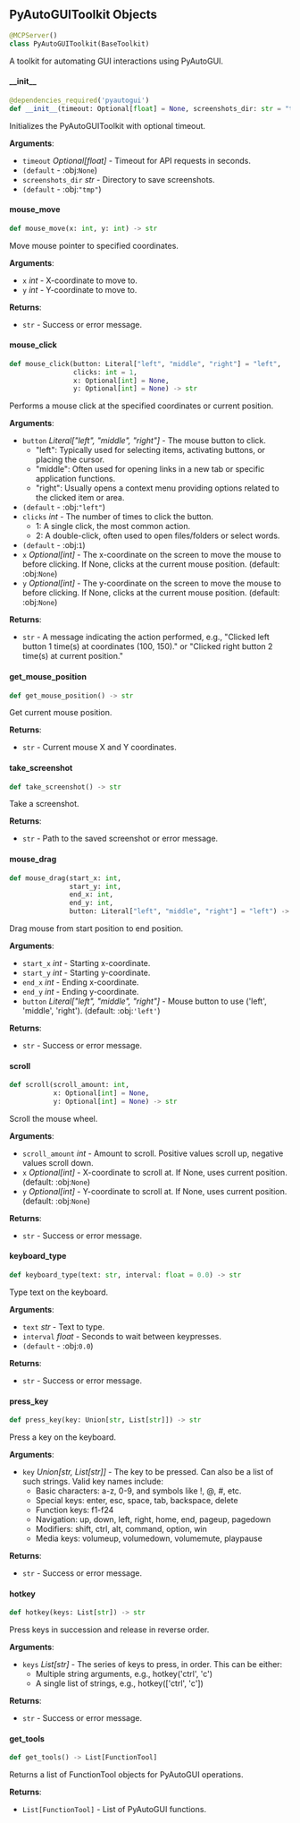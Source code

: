 <a id="camel.toolkits.pyautogui_toolkit"></a>

<a id="camel.toolkits.pyautogui_toolkit.PyAutoGUIToolkit"></a>

## PyAutoGUIToolkit Objects

```python
@MCPServer()
class PyAutoGUIToolkit(BaseToolkit)
```

A toolkit for automating GUI interactions using PyAutoGUI.

<a id="camel.toolkits.pyautogui_toolkit.PyAutoGUIToolkit.__init__"></a>

#### \_\_init\_\_

```python
@dependencies_required('pyautogui')
def __init__(timeout: Optional[float] = None, screenshots_dir: str = "tmp")
```

Initializes the PyAutoGUIToolkit with optional timeout.

**Arguments**:

- `timeout` _Optional[float]_ - Timeout for API requests in seconds.
- `(default` - :obj:`None`)
- `screenshots_dir` _str_ - Directory to save screenshots.
- `(default` - :obj:`"tmp"`)

<a id="camel.toolkits.pyautogui_toolkit.PyAutoGUIToolkit.mouse_move"></a>

#### mouse\_move

```python
def mouse_move(x: int, y: int) -> str
```

Move mouse pointer to specified coordinates.

**Arguments**:

- `x` _int_ - X-coordinate to move to.
- `y` _int_ - Y-coordinate to move to.
  

**Returns**:

- `str` - Success or error message.

<a id="camel.toolkits.pyautogui_toolkit.PyAutoGUIToolkit.mouse_click"></a>

#### mouse\_click

```python
def mouse_click(button: Literal["left", "middle", "right"] = "left",
                clicks: int = 1,
                x: Optional[int] = None,
                y: Optional[int] = None) -> str
```

Performs a mouse click at the specified coordinates or current
position.

**Arguments**:

- `button` _Literal["left", "middle", "right"]_ - The mouse button to
  click.
  - "left": Typically used for selecting items, activating
  buttons, or placing the cursor.
  - "middle": Often used for opening links in a new tab or
  specific application functions.
  - "right": Usually opens a context menu providing options
  related to the clicked item or area.
- `(default` - :obj:`"left"`)
- `clicks` _int_ - The number of times to click the button.
  - 1: A single click, the most common action.
  - 2: A double-click, often used to open files/folders or
  select words.
- `(default` - :obj:`1`)
- `x` _Optional[int]_ - The x-coordinate on the screen to move the mouse
  to before clicking. If None, clicks at the current mouse
  position. (default: :obj:`None`)
- `y` _Optional[int]_ - The y-coordinate on the screen to move the mouse
  to before clicking. If None, clicks at the current mouse
  position. (default: :obj:`None`)
  

**Returns**:

- `str` - A message indicating the action performed, e.g.,
  "Clicked left button 1 time(s) at coordinates (100, 150)."
  or "Clicked right button 2 time(s) at current position."

<a id="camel.toolkits.pyautogui_toolkit.PyAutoGUIToolkit.get_mouse_position"></a>

#### get\_mouse\_position

```python
def get_mouse_position() -> str
```

Get current mouse position.

**Returns**:

- `str` - Current mouse X and Y coordinates.

<a id="camel.toolkits.pyautogui_toolkit.PyAutoGUIToolkit.take_screenshot"></a>

#### take\_screenshot

```python
def take_screenshot() -> str
```

Take a screenshot.

**Returns**:

- `str` - Path to the saved screenshot or error message.

<a id="camel.toolkits.pyautogui_toolkit.PyAutoGUIToolkit.mouse_drag"></a>

#### mouse\_drag

```python
def mouse_drag(start_x: int,
               start_y: int,
               end_x: int,
               end_y: int,
               button: Literal["left", "middle", "right"] = "left") -> str
```

Drag mouse from start position to end position.

**Arguments**:

- `start_x` _int_ - Starting x-coordinate.
- `start_y` _int_ - Starting y-coordinate.
- `end_x` _int_ - Ending x-coordinate.
- `end_y` _int_ - Ending y-coordinate.
- `button` _Literal["left", "middle", "right"]_ - Mouse button to use
  ('left', 'middle', 'right'). (default: :obj:`'left'`)
  

**Returns**:

- `str` - Success or error message.

<a id="camel.toolkits.pyautogui_toolkit.PyAutoGUIToolkit.scroll"></a>

#### scroll

```python
def scroll(scroll_amount: int,
           x: Optional[int] = None,
           y: Optional[int] = None) -> str
```

Scroll the mouse wheel.

**Arguments**:

- `scroll_amount` _int_ - Amount to scroll. Positive values scroll up,
  negative values scroll down.
- `x` _Optional[int]_ - X-coordinate to scroll at. If None, uses current
  position. (default: :obj:`None`)
- `y` _Optional[int]_ - Y-coordinate to scroll at. If None, uses current
  position. (default: :obj:`None`)
  

**Returns**:

- `str` - Success or error message.

<a id="camel.toolkits.pyautogui_toolkit.PyAutoGUIToolkit.keyboard_type"></a>

#### keyboard\_type

```python
def keyboard_type(text: str, interval: float = 0.0) -> str
```

Type text on the keyboard.

**Arguments**:

- `text` _str_ - Text to type.
- `interval` _float_ - Seconds to wait between keypresses.
- `(default` - :obj:`0.0`)
  

**Returns**:

- `str` - Success or error message.

<a id="camel.toolkits.pyautogui_toolkit.PyAutoGUIToolkit.press_key"></a>

#### press\_key

```python
def press_key(key: Union[str, List[str]]) -> str
```

Press a key on the keyboard.

**Arguments**:

- `key` _Union[str, List[str]]_ - The key to be pressed. Can also be a
  list of such strings. Valid key names include:
  - Basic characters: a-z, 0-9, and symbols like !, @, #, etc.
  - Special keys: enter, esc, space, tab, backspace, delete
  - Function keys: f1-f24
  - Navigation: up, down, left, right, home, end, pageup,
  pagedown
  - Modifiers: shift, ctrl, alt, command, option, win
  - Media keys: volumeup, volumedown, volumemute, playpause
  

**Returns**:

- `str` - Success or error message.

<a id="camel.toolkits.pyautogui_toolkit.PyAutoGUIToolkit.hotkey"></a>

#### hotkey

```python
def hotkey(keys: List[str]) -> str
```

Press keys in succession and release in reverse order.

**Arguments**:

- `keys` _List[str]_ - The series of keys to press, in order. This can
  be either:
  - Multiple string arguments, e.g., hotkey('ctrl', 'c')
  - A single list of strings, e.g., hotkey(['ctrl', 'c'])
  

**Returns**:

- `str` - Success or error message.

<a id="camel.toolkits.pyautogui_toolkit.PyAutoGUIToolkit.get_tools"></a>

#### get\_tools

```python
def get_tools() -> List[FunctionTool]
```

Returns a list of FunctionTool objects for PyAutoGUI operations.

**Returns**:

- `List[FunctionTool]` - List of PyAutoGUI functions.

